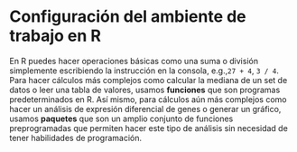 # Configuración del ambiente de trabajo en R

En R puedes hacer operaciones básicas como una suma o división simplemente escribiendo la instrucción en la consola, e.g.,`27 + 4`, `3 / 4`. Para hacer cálculos más complejos como calcular la mediana de un set de datos o leer una tabla de valores, usamos **funciones** que son programas predeterminados en R. Así mismo, para cálculos aún más complejos como hacer un análisis de expresión diferencial de genes o generar un gráfico, usamos **paquetes** que son un amplio conjunto de funciones preprogramadas que permiten hacer este tipo de análisis sin necesidad de tener habilidades de programación.
